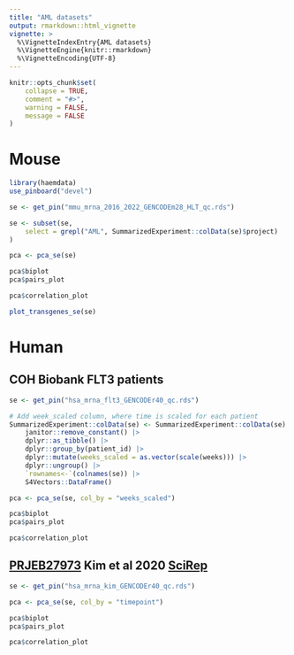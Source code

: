```yaml
---
title: "AML datasets"
output: rmarkdown::html_vignette
vignette: >
  %\VignetteIndexEntry{AML datasets}
  %\VignetteEngine{knitr::rmarkdown}
  %\VignetteEncoding{UTF-8}
---
```


```r
knitr::opts_chunk$set(
    collapse = TRUE,
    comment = "#>",
    warning = FALSE,
    message = FALSE
)
```


# Mouse
```r
library(haemdata)
use_pinboard("devel")

se <- get_pin("mmu_mrna_2016_2022_GENCODEm28_HLT_qc.rds")

se <- subset(se,
    select = grepl("AML", SummarizedExperiment::colData(se)$project)
)

pca <- pca_se(se)
```

```r
pca$biplot
pca$pairs_plot
```
```r
pca$correlation_plot
```

```r
plot_transgenes_se(se)
```

# Human

## COH Biobank FLT3 patients

```r
se <- get_pin("hsa_mrna_flt3_GENCODEr40_qc.rds")

# Add week_scaled column, where time is scaled for each patient
SummarizedExperiment::colData(se) <- SummarizedExperiment::colData(se) |>
    janitor::remove_constant() |>
    dplyr::as_tibble() |>
    dplyr::group_by(patient_id) |>
    dplyr::mutate(weeks_scaled = as.vector(scale(weeks))) |>
    dplyr::ungroup() |>
    `rownames<-`(colnames(se)) |>
    S4Vectors::DataFrame()

pca <- pca_se(se, col_by = "weeks_scaled")
```

```r
pca$biplot
pca$pairs_plot
```
```r
pca$correlation_plot
```

## [PRJEB27973](https://www.ncbi.nlm.nih.gov/bioproject/?term=PRJEB27973) Kim et al 2020 [SciRep](https://www.nature.com/articles/s41598-020-76933-2)
```r
se <- get_pin("hsa_mrna_kim_GENCODEr40_qc.rds")

pca <- pca_se(se, col_by = "timepoint")
```

```r
pca$biplot
pca$pairs_plot
```
```r
pca$correlation_plot
```
